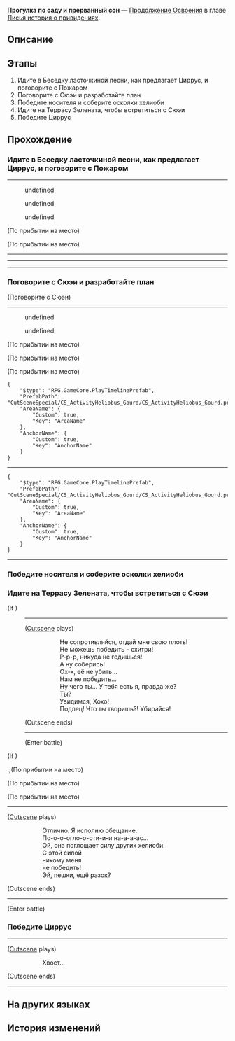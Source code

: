 {{Дополнить|Диалоги.}}
{{Миссия Инфобокс
|id              = 2021704
|Название        = 
|Изображение     = Миссия Освоения Прогулка по саду и прерванный сон.png
|Тип             = Продолжение Освоения
|События         = 
|Глава           = Лисья история о привидениях
|Условия         = 
|Персонажи       = Далёкий голос; Осколок Пожара; Первопроходец; Сюэи; Хвост; Хохо; Циррус
|СтартЛокация    = Сад безмятежности
|Мир             = Лофу Сяньчжоу
|Локации         = Сад безмятежности
|Предыдущая      = 
|Следующая       = 
|Награды         = Опыт Освоения*1 500; Звёздный нефрит*150; Путеводитель путешественника*15; Очищенный эфир*12; Утраченный кристалл*12; "Dancing Fantasms"*1 { text = Dancing Fantasms }; Кредиты*150 000
}}
'''Прогулка по саду и прерванный сон''' — [[Продолжение Освоения]] в главе [[Лисья история о привидениях]].

==Описание==
{{Описание|<!--официальное описание из Перекрёстка судеб-->}}

==Этапы==
# Идите в Беседку ласточкиной песни, как предлагает Циррус, и поговорите с Пожаром
# Поговорите с Сюэи и разработайте план
# Победите носителя и соберите осколки хелиоби
# Идите на Террасу Зелената, чтобы встретиться с Сюэи
# Победите Циррус

==Прохождение==
{{Дополнить}}


===Идите в Беседку ласточкиной песни, как предлагает Циррус, и поговорите с Пожаром===
{{Описание миссии|локация=Сад безмятежности|Циррус утверждает, что хорошо знает Пожара, и предлагает сделать ход конём. Но точно ли эта хитрюга хочет помочь людям? Или же у неё есть какой-то скрытый мотив? Пока не дадим ей показать своего туза в рукаве, то не узнаем. Вы нервничаете, но понимаете, что надо как-то дотянуть до этого «туза».}}
{{Диалог Начало}}
----
<!--Unknown TalkSentence: 202260516-->
<!--Unknown TalkSentence: 202260517-->
<!--Unknown TalkSentence: 202260518-->
<!--Unknown TalkSentence: 202260519-->
<!--Unknown TalkSentence: 202260520-->
<!--Unknown TalkSentence: 202260521-->
<!--Unknown TalkSentence: 202260522-->
<!--Unknown TalkSentence: 202260523-->
:{{Диалог|Стрелка}} undefined
:{{Диалог|Стрелка}} undefined
:{{Диалог|Стрелка}} undefined
;(По прибытии на место)

;(По прибытии на место)
----
<!--Unknown TalkSentence: 202260530-->
<!--Unknown TalkSentence: 202260531-->
<!--Unknown TalkSentence: 202260532-->
<!--Unknown TalkSentence: 202260533-->
<!--Unknown TalkSentence: 202260534-->
<!--Unknown TalkSentence: 202260535-->
<!--Unknown TalkSentence: 202260536-->
<!--Unknown TalkSentence: 202260537-->
<!--Unknown TalkSentence: 202260538-->
<!--Unknown TalkSentence: 202260539-->
----
<!--Unknown TalkSentence: 202260540-->
<!--Unknown TalkSentence: 202260541-->
<!--Unknown TalkSentence: 202260542-->
<!--Unknown TalkSentence: 202260543-->
<!--Unknown TalkSentence: 202260544-->
<!--Unknown TalkSentence: 202260545-->
<!--Unknown TalkSentence: 202260796-->
<!--Unknown TalkSentence: 202260797-->
----
{{Диалог Конец}}

===Поговорите с Сюэи и разработайте план===
{{Описание миссии|локация=Сад безмятежности|Циррус утверждает, что хорошо знает Пожара, и предлагает сделать ход конём. Но точно ли эта хитрюга хочет помочь людям? Или же у неё есть какой-то скрытый мотив? Пока не дадим ей показать своего туза в рукаве, то не узнаем. Вы нервничаете, но понимаете, что надо как-то дотянуть до этого «туза».<br />После утраты контроля над Садом безмятежности в решающий момент судьи не смогли подавить хелиоби. Теперь Сяньчжоу может рассчитывать только на вас и на робкую Хохо.}}
{{Диалог Начало}}

;(Поговорите с Сюэи)
----
<!--Unknown TalkSentence: 202260546-->
<!--Unknown TalkSentence: 202260547-->
<!--Unknown TalkSentence: 202260548-->
:{{Диалог|Стрелка}} undefined
:{{Диалог|Стрелка}} undefined
<!--Unknown TalkSentence: 202260550-->
<!--Unknown TalkSentence: 202260553-->
<!--Unknown TalkSentence: 202260554-->
<!--Unknown TalkSentence: 202260555-->
<!--Unknown TalkSentence: 202260556-->
<!--Unknown TalkSentence: 202260557-->
<!--Unknown TalkSentence: 202260558-->
<!--Unknown TalkSentence: 202260559-->
<!--Unknown TalkSentence: 202260560-->
<!--Unknown TalkSentence: 202260561-->
;(По прибытии на место)

;(По прибытии на место)
<!--Unknown TalkSentence: 202260049-->
<!--Unknown TalkSentence: 202260050-->

;(По прибытии на место)
<!--Unknown TalkSentence: 202260047-->
<!--Unknown TalkSentence: 202260048-->
<pre>{
	"$type": "RPG.GameCore.PlayTimelinePrefab",
	"PrefabPath": "CutSceneSpecial/CS_ActivityHeliobus_Gourd/CS_ActivityHeliobus_Gourd.prefab",
	"AreaName": {
		"Custom": true,
		"Key": "AreaName"
	},
	"AnchorName": {
		"Custom": true,
		"Key": "AnchorName"
	}
}</pre>
----
<pre>{
	"$type": "RPG.GameCore.PlayTimelinePrefab",
	"PrefabPath": "CutSceneSpecial/CS_ActivityHeliobus_Gourd/CS_ActivityHeliobus_Gourd.prefab",
	"AreaName": {
		"Custom": true,
		"Key": "AreaName"
	},
	"AnchorName": {
		"Custom": true,
		"Key": "AnchorName"
	}
}</pre>
----
{{Диалог Конец}}

===Победите носителя и соберите осколки хелиоби===
{{Описание миссии|локация=Сад безмятежности|Если верить Циррус, когда они с Пожаром вскроют карты, вы можете воспользоваться шансом и победить носителя, в котором угнездился Пожар, а потом собрать в тыкву оставшихся хелиоби.}}
{{Диалог Начало}}
<!--Unknown TalkSentence: 202260042-->
<!--Unknown TalkSentence: 202260043-->
<!--Unknown TalkSentence: 202260044-->
{{Диалог Конец}}

===Идите на Террасу Зелената, чтобы встретиться с Сюэи===
{{Описание миссии|локация=Сад безмятежности|Разбираться с ними по одному было верным решением. Вам с Хохо стоит вернуться на Террасу Зелената и отправить оставшихся в тыкве лунного ларца хелиоби в Матрицу сдерживания зла. Сегодня этот фарс закончится.<br />На ваш взгляд, это просто низкопробная пародия на ужастик. Такие глупые монстры, такие слишком сильные главные герои... Может, до финала вас ждёт ещё несколько неожиданных поворотов?}}
{{Диалог Начало}}
;(If {{cx}}{{subst:void|<!--{"$type":"RPG.GameCore.ByCompareMissionBattleWin","EventID":20223205}-->}})
::{{tx}}
:----
:;([[#Gallery|Cutscene]] plays)
:::Не сопротивляйся, отдай мне свою плоть!
:::Не можешь победить - схитри!
:::Р-р-р, никуда не годишься!
:::А ну соберись!
:::Ох-х, её не убить...
:::Нам не победить...
:::Ну чего ты... У тебя есть я, правда же?
:::Ты?
:::Увидимся, Хохо!
:::Подлец! Что ты творишь?! Убирайся!
:;(Cutscene ends)
:----
:;(Enter battle)
::{{Enemy List|}}
;(If {{cx}}{{subst:void|<!--{"$type":"RPG.GameCore.ByCompareMissionBattleWin","EventID":20223205}-->}})
:;(По прибытии на место)

;(По прибытии на место)
<!--Unknown TalkSentence: 202260054-->
<!--Unknown TalkSentence: 202260055-->

;(По прибытии на место)
:{{tx}}
----
;([[#Gallery|Cutscene]] plays)
::Отлично. Я исполню обещание.
::По-о-о-огло-о-оти-и-и на-а-а-ас...
::Ой, она поглощает силу других хелиоби.
::С этой силой
::никому меня
::не победить!
::Эй, пешки, ещё разок?
;(Cutscene ends)
----
;(Enter battle)
::{{tx|Enemy list missing}}
{{Диалог Конец}}

===Победите Циррус===
{{Описание миссии|локация=Сад безмятежности|Увы, но в самый неожиданный момент традиционно что-то случается. Маленькие и несчастные, но коварные хелиоби только и ждут, когда все расслабятся.<br />Хохо, ну пожалуйста, задействуй уже своего непобедимого господина Хвоста!}}
{{Диалог Начало}}
----
;([[#Gallery|Cutscene]] plays)
::Хвост...
;(Cutscene ends)
----
<!--Unknown TalkSentence: 202260051-->
<!--Unknown TalkSentence: 202260052-->
{{Диалог Конец}}

==На других языках==
{{На других языках
|en   = Sojourners' Ghastly Reverie
|zhs  = 游园惊梦
|zht  = 遊園驚夢
|ja   = 游園驚夢
|ko   = 유원경몽
|es   = Sustos en el parque
|fr   = Promenade fantasmagorique
|ru   = Прогулка по саду и прерванный сон
|th   = ฝันผวาในสวนเฮี้ยน
|vi   = Ác Mộng Vườn Hoang
|de   = Garten der Albträume
|id   = Mimpi Buruk di Taman
|pt   = Devaneio Lúgubre do Visitante
}}

==История изменений==
{{История изменений|2.7}}
